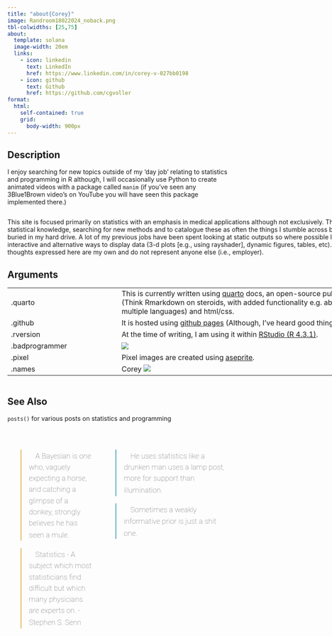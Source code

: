 ```yaml
---
title: "about{Corey}"
image: Randroom18022024_noback.png
tbl-colwidths: [25,75]
about:
  template: solana
  image-width: 20em
  links:
    - icon: linkedin
      text: LinkedIn
      href: https://www.linkedin.com/in/corey-v-027bb0198
    - icon: github
      text: Github
      href: https://github.com/cgvoller
format: 
  html:
    self-contained: true
    grid:
      body-width: 900px
---
```


```{=html}
<style>
 .title {
  color: white;
}

.sidekick {
  position: relative;
  padding-left: 1em;
  border-left: 0.2em solid #ebcb8b;
  font-family: 'Roboto', serif;
  font-size: 1.2em;
  line-height: 1.5em;
  font-weight: 100;
}
.sidekick:before, .sidekick:after {
  font-family: Calibri;
    color: #ffffff;
    font-size: 24px;
}
.sidekick:before {content: '\201e'}
.sidekick:after {content: '\201c';}
.sidekick cite {font-size: 70%; text-align:center; top:50%}
.sidekick cite:before {content: ' \2015 '}

.sidekick2 {
  position: relative;
  padding-left: 1em;
  border-left: 0.2em solid #b48ead;
  font-family: 'Roboto', serif;
  font-size: 1.2em;
  line-height: 1.5em;
  font-weight: 100;
}
.sidekick2:before, .sidekick2:after {
  font-family: Calibri;
    color: #ffffff;
    font-size: 24px;
}
.sidekick2:before {content: '\201e'}
.sidekick2:after {content: '\201c';}
.sidekick2 cite {font-size: 70%; text-align:center; top:50%}
.sidekick2 cite:before {content: ' \2015 '}



.sidekick3 {
  position: relative;
  padding-left: 1em;
  border-left: 0.2em solid #88c0d0;
  font-family: 'Roboto', serif;
  font-size: 1.2em;
  line-height: 1.5em;
  font-weight: 100;
}
.sidekick3:before, .sidekick3:after {
  font-family: Calibri;
    color: #ffffff;
    font-size: 24px;
}
.sidekick3:before {content: '\201e'}
.sidekick3:after {content: '\201c';}
.sidekick3 cite {font-size: 70%; text-align:center; top:50%}
.sidekick3 cite:before {content: ' \2015 '}


td, th {
   border: none!important;
}
.table > :not(caption) > * > * {
  background-color: #272b30;
  color: #FFF;
}




</style>
```
## Description

I enjoy searching for new topics outside of my 'day job' relating to statistics and programming in R although, I will occasionally use Python to create animated videos with a package called `manim` (if you've seen any 3Blue1Brown video's on YouTube you will have seen this package implemented there.)

::: {.column width="175%" .flex-column}

This site is focused primarily on statistics with an emphasis in medical applications although not exclusively. The aim is to push my statistical knowledge, searching for new methods and to catalogue these as often the things I stumble across become forgotten and buried in my  hard drive. A lot of my previous jobs have been spent looking at static outputs so where possible I like to show interactive and alternative ways to display data (3-d plots [e.g., using rayshader], dynamic figures, tables, etc). The opinions and thoughts expressed here are my own and do not represent anyone else (i.e., employer).

## Arguments

|       |                                                                                                                                                                                                                           |
|-------------------|-----------------------------------------------|
| .quarto        | This is currently written using [quarto](https://quarto.org/) docs, an open-source publishing system (Think Rmarkdown on steroids, with added functionality e.g. ability to handle multiple languages) and html/css. |
| .github        | It is hosted using [github pages](https://pages.github.com/) (Although, I've heard good things about Netlify).                                                                                                            |
| .rversion      | At the time of writing, I am using it within [RStudio (R 4.3.1)](https://posit.co/download/rstudio-desktop/).                                                                                                             |
| .badprogrammer | ![](lifecycle-deprecated.svg)                                                                                                                                                                                             |
| .pixel         | Pixel images are created using [aseprite](https://www.aseprite.org/).                                                                                                                                                     |
.names | Corey  ![](lifecycle-stable.svg)|
:::

## See Also

`posts()` for various posts on statistics and programming


<br>

::: columns
::: {.column width="40%"}
```{=html}
<body>
<section class="component">
<blockquote class="sidekick">
  A Bayesian is one who, vaguely expecting a horse, and catching a glimpse of a donkey, strongly believes he has seen a mule.
  </blockquote>
  </section>
</body>

<body>
<section class="component">
<blockquote class="sidekick">
Statistics - A subject which most statisticians find difficult but which many physicians are experts on. - Stephen S. Senn
  </blockquote>
  </section>
</body>
```
:::

::: {.column width="60%"}
```{=html}
<body>
<section class="component">
<blockquote class="sidekick3">
  He uses statistics like a drunken man uses a lamp post, more for support than illumination.
  </blockquote>
  </section>
</body>

<body>
<section class="component">
<blockquote class="sidekick3">
  Sometimes a weakly informative prior is just a shit one.
  </blockquote>
  </section>
</body>

```
:::
:::